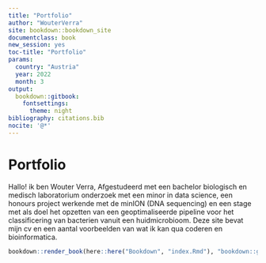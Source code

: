 ```yaml
---
title: "Portfolio"
author: "WouterVerra"
site: bookdown::bookdown_site
documentclass: book
new_session: yes
toc-title: "Portfolio"
params:
  country: "Austria"
  year: 2022
  month: 3
output:
  bookdown::gitbook:
    fontsettings:
      theme: night
bibliography: citations.bib
nocite: '@*'
---
```


# Portfolio

Hallo! ik ben Wouter Verra, Afgestudeerd met een bachelor biologisch en medisch laboratorium onderzoek met een minor in data science, een honours project werkende met de minION (DNA sequencing) en een stage met als doel het opzetten van een geoptimaliseerde pipeline voor het classificering van bacterien vanuit een huidmicrobioom. Deze site bevat mijn cv en een aantal voorbeelden van wat ik kan qua coderen en bioinformatica. 

```r
bookdown::render_book(here::here("Bookdown", "index.Rmd"), "bookdown::gitbook")
```
